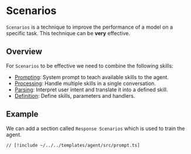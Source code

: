 # Scenarios

`Scenarios` is a technique to improve the performance of a model on a specific task. This technique can be **very** effective.

## Overview

For `Scenarios` to be effective we need to combine the following skills:

- [Prompting](/concepts/skills/prompting): System prompt to teach available skills to the agent.
- [Processing](/concepts/skills/processing): Handle multiple skills in a single conversation.
- [Parsing](/concepts/skills/parsing): Interpret user intent and translate it into a defined skill.
- [Definition](/concepts/skills/definition): Define skills, parameters and handlers.

## Example

We can add a section called `Response Scenarios` which is used to train the agent.

```tsx [src/prompt.ts]
// [!include ~/../../templates/agent/src/prompt.ts]
```
